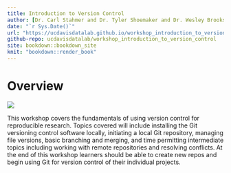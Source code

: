```yaml
---
title: Introduction to Version Control
author: [Dr. Carl Stahmer and Dr. Tyler Shoemaker and Dr. Wesley Brooks]
date: "`r Sys.Date()`"
url: "https://ucdavisdatalab.github.io/workshop_introduction_to_version_control/"
github-repo: ucdavisdatalab/workshop_introduction_to_version_control
site: bookdown::bookdown_site
knit: "bookdown::render_book"
---
```


# Overview {-}

![](`r url14`)

This workshop covers the fundamentals of using version control for reproducible 
research. Topics covered will include installing the Git versioning control 
software locally, initiating a local Git repository, managing file versions, 
basic branching and merging, and time permitting intermediate topics including 
working with remote repositories and resolving conflicts. At the end of this 
workshop learners should be able to create new repos and begin using Git for 
version control of their individual projects.
